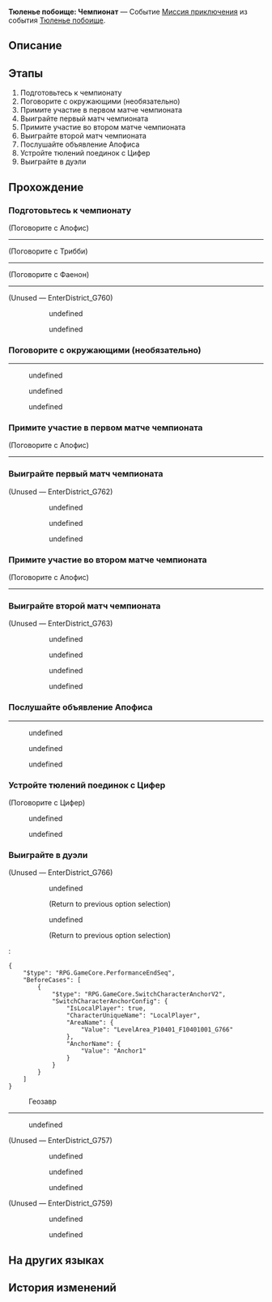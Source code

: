 {{Дополнить|Диалоги.}}
{{Миссия Инфобокс
|id              = 8032103
|Название        = 
|Изображение     = Миссия Тюленье побоище Чемпионат.png
|Тип             = Миссия приключения
|События         = Тюленье побоище
|Глава           = Тюленье побоище
|Условия         = Завершена [[Миссия приключения]] ''[[Тюленье побоище: Отборочное соревнование]]''
|Персонажи       = Аглая; Аморефис; Апофис; Взволнованные зрители; Воровской дух Бартолос; Геозавр; Гиацина; Дань Хэн; Первопроходец; Призрачный тюлень; Пузырик; Спорящие зрители; Трибби; Триннона; Фаенон; Цифер; Шипастый тюлень; Шипастый тюлень (без шипов)
|СтартЛокация    = [[Амфореус]] — [[Вечный священный город Охема]]
|Мир             = Амфореус
|Предыдущая      = Тюленье побоище: Отборочное соревнование
|Следующая       = Тюленье побоище: Эпилог
|Награды         = Звёздный нефрит*20; Путеводитель путешественника*3; Утраченный кристалл*3; Кредиты*30 000
}}
'''Тюленье побоище: Чемпионат''' — Событие [[Миссия приключения]] из события [[Тюленье побоище]].

==Описание==
{{Описание|Пузырик разбирается со своими тревогами и возвращается в команду. Вместе вы побеждаете стоящую за всем происходящим Цифер.<br />Вы победили в состязании за Золотой кубок тюленей!<br />Но что значат слова Цифер?}}

==Этапы==
# Подготовьтесь к чемпионату
# Поговорите с окружающими (необязательно)
# Примите участие в первом матче чемпионата
# Выиграйте первый матч чемпионата
# Примите участие во втором матче чемпионата
# Выиграйте второй матч чемпионата
# Послушайте объявление Апофиса
# Устройте тюлений поединок с Цифер
# Выиграйте в дуэли

==Прохождение==
{{Дополнить}}

===Подготовьтесь к чемпионату===
{{Описание миссии|локация=Вечный священный город Охема|Хоть вас и огорчила кража кубка, вас всё ещё ждёт участие в чемпионате. Отправляйтесь на арену!}}
{{Диалог Начало}}

;(Поговорите с Апофис)
----
<!--Unknown TalkSentence: 803210207-->

;(Поговорите с Трибби)
----
<!--Unknown TalkSentence: 803214351-->
<!--Unknown TalkSentence: 803214352-->

;(Поговорите с Фаенон)
----
<!--Unknown TalkSentence: 803214451-->
<!--Unknown TalkSentence: 803214452-->

;(Unused &mdash; EnterDistrict_G760)
:{{tx}}
:<!--Unknown TalkSentence: 803214558-->
::{{Диалог|Arrow}} undefined
::<!--Unknown TalkSentence: 803214560-->
::<!--Unknown TalkSentence: 803214561-->
::<!--Unknown TalkSentence: 803214562-->
::<!--Unknown TalkSentence: 803214563-->
:::{{tx}}
:::{{tx}}
::{{Диалог|Arrow}} undefined
::<!--Unknown TalkSentence: 803214562-->
::<!--Unknown TalkSentence: 803214563-->
:::{{tx}}
:::{{tx}}
:<!--Unknown TalkSentence: 803214562-->
:<!--Unknown TalkSentence: 803214563-->
::{{tx}}
::{{tx}}
{{Диалог Конец}}

===Поговорите с окружающими (необязательно)===
{{Диалог Начало}}
----
<!--Unknown TalkSentence: 803217501-->
<!--Unknown TalkSentence: 803217502-->
<!--Unknown TalkSentence: 803217503-->
<!--Unknown TalkSentence: 803217504-->
:{{Диалог|Arrow}} undefined
:{{Диалог|Arrow}} undefined
:{{Диалог|Arrow}} undefined
{{Диалог Конец}}

===Примите участие в первом матче чемпионата===
{{Описание миссии|локация=Вечный священный город Охема|Все участники чемпионата просто невероятно сильны. Но ваш противник... Это уже чересчур.}}
{{Диалог Начало}}

;(Поговорите с Апофис)
----
<!--Unknown TalkSentence: 803210207-->
{{Диалог Конец}}

===Выиграйте первый матч чемпионата===
{{Диалог Начало}}

;(Unused &mdash; EnterDistrict_G762)
<!--Unknown TalkSentence: 803214751-->
:<!--Unknown TalkSentence: 803214752-->
:<!--Unknown TalkSentence: 803214753-->
::{{Диалог|Arrow}} undefined
::{{Диалог|Arrow}} undefined
::{{Диалог|Arrow}} undefined
{{Диалог Конец}}

===Примите участие во втором матче чемпионата===
{{Описание миссии|локация=Вечный священный город Охема|Наконец вы встречаетесь с Пузыриком...<br />Возможно, единственный способ доказать вашу связь - выложиться на полную и одержать победу.}}
{{Диалог Начало}}

;(Поговорите с Апофис)
----
<!--Unknown TalkSentence: 803210207-->
{{Диалог Конец}}

===Выиграйте второй матч чемпионата===
{{Диалог Начало}}

;(Unused &mdash; EnterDistrict_G763)
<!--Unknown TalkSentence: 803215051-->
:<!--Unknown TalkSentence: 803215052-->
:<!--Unknown TalkSentence: 803215053-->
:<!--Unknown TalkSentence: 803215054-->
::{{Диалог|Arrow}} undefined
::{{Диалог|Arrow}} undefined
::{{Диалог|Arrow}} undefined
::{{Диалог|Arrow}} undefined
{{Диалог Конец}}

===Послушайте объявление Апофиса===
{{Описание миссии|локация=Вечный священный город Охема|Чемпион делает ценным кубок... сделанный из золота.<br />Чемпиона делает ценным не кубок... сделанный из золота.<br />Отбросьте лишние мысли, настал ваш звёздный час!}}
{{Диалог Начало}}
----
<!--Unknown TalkSentence: 803215151-->
<!--Unknown TalkSentence: 803215152-->
<!--Unknown TalkSentence: 803215153-->
<!--Unknown TalkSentence: 803215154-->
<!--Unknown TalkSentence: 803215155-->
<!--Unknown TalkSentence: 803215156-->
<!--Unknown TalkSentence: 803215157-->
:{{Диалог|Arrow}} undefined
:<!--Unknown TalkSentence: 803215159-->
:<!--Unknown TalkSentence: 803215160-->
:<!--Unknown TalkSentence: 803215161-->
:<!--Unknown TalkSentence: 803215162-->
:<!--Unknown TalkSentence: 803215163-->
:<!--Unknown TalkSentence: 803215164-->
:<!--Unknown TalkSentence: 803215165-->
:<!--Unknown TalkSentence: 803215166-->
:<!--Unknown TalkSentence: 803215167-->
:<!--Unknown TalkSentence: 803215168-->
:<!--Unknown TalkSentence: 803215169-->
:{{Диалог|Arrow}} undefined
:<!--Unknown TalkSentence: 803215161-->
:<!--Unknown TalkSentence: 803215162-->
:<!--Unknown TalkSentence: 803215163-->
:<!--Unknown TalkSentence: 803215164-->
:<!--Unknown TalkSentence: 803215165-->
:<!--Unknown TalkSentence: 803215166-->
:<!--Unknown TalkSentence: 803215167-->
:<!--Unknown TalkSentence: 803215168-->
:<!--Unknown TalkSentence: 803215169-->
:{{Диалог|Arrow}} undefined
:<!--Unknown TalkSentence: 803215163-->
:<!--Unknown TalkSentence: 803215164-->
:<!--Unknown TalkSentence: 803215165-->
:<!--Unknown TalkSentence: 803215166-->
:<!--Unknown TalkSentence: 803215167-->
:<!--Unknown TalkSentence: 803215168-->
:<!--Unknown TalkSentence: 803215169-->
<!--Unknown TalkSentence: 803215163-->
<!--Unknown TalkSentence: 803215164-->
<!--Unknown TalkSentence: 803215165-->
<!--Unknown TalkSentence: 803215166-->
<!--Unknown TalkSentence: 803215167-->
<!--Unknown TalkSentence: 803215168-->
<!--Unknown TalkSentence: 803215169-->
{{Диалог Конец}}

===Устройте тюлений поединок с Цифер===
{{Описание миссии|локация=Вечный священный город Охема|Полубогиня коварства вызвала вас на дуэль, предложив кубок в качестве награды.<br />Воришке никогда не осознать истинной тяжести золотого кубка. Вместе с Пузыриком покажите ей, что делает чемпиона чемпионом!}}
{{Диалог Начало}}

;(Поговорите с Цифер)
<!--Unknown TalkSentence: 803215351-->
<!--Unknown TalkSentence: 803215352-->
<!--Unknown TalkSentence: 803215353-->
<!--Unknown TalkSentence: 803215354-->
<!--Unknown TalkSentence: 803215355-->
<!--Unknown TalkSentence: 803215356-->
:{{Диалог|Arrow}} undefined
:<!--Unknown TalkSentence: 803215358-->
:<!--Unknown TalkSentence: 803215359-->
:<!--Unknown TalkSentence: 803215360-->
:<!--Unknown TalkSentence: 803215361-->
:<!--Unknown TalkSentence: 803215362-->
:<!--Unknown TalkSentence: 803215363-->
::{{tx}}
:{{Диалог|Arrow}} undefined
:<!--Unknown TalkSentence: 803215361-->
:<!--Unknown TalkSentence: 803215362-->
:<!--Unknown TalkSentence: 803215363-->
::{{tx}}
<!--Unknown TalkSentence: 803215361-->
<!--Unknown TalkSentence: 803215362-->
<!--Unknown TalkSentence: 803215363-->
:{{tx}}

{{Диалог Конец}}

===Выиграйте в дуэли===
{{Диалог Начало}}

;(Unused &mdash; EnterDistrict_G766)
<!--Unknown TalkSentence: 803215451-->
:<!--Unknown TalkSentence: 803215452-->
:<!--Unknown TalkSentence: 803215453-->
:<!--Unknown TalkSentence: 803215454-->
:<!--Unknown TalkSentence: 803215455-->
:<!--Unknown TalkSentence: 803215456-->
::{{Диалог|Arrow}} undefined
::<!--Unknown TalkSentence: 803215458-->
::<!--Unknown TalkSentence: 803215459-->
::<!--Unknown TalkSentence: 803215460-->
::<!--Unknown TalkSentence: 803215461-->
::<!--Unknown TalkSentence: 803215462-->
::<!--Unknown TalkSentence: 803215463-->
::<!--Unknown TalkSentence: 803215464-->
::<!--Unknown TalkSentence: 803215465-->
::<!--Unknown TalkSentence: 803215466-->
::<!--Unknown TalkSentence: 803215467-->
::<!--Unknown TalkSentence: 803215468-->
::;(Return to previous option selection)
::{{Диалог|Arrow}} undefined
::<!--Unknown TalkSentence: 803215460-->
::<!--Unknown TalkSentence: 803215461-->
::<!--Unknown TalkSentence: 803215462-->
::<!--Unknown TalkSentence: 803215463-->
::<!--Unknown TalkSentence: 803215464-->
::<!--Unknown TalkSentence: 803215465-->
::<!--Unknown TalkSentence: 803215466-->
::<!--Unknown TalkSentence: 803215467-->
::<!--Unknown TalkSentence: 803215468-->
::;(Return to previous option selection)
:<pre>{
	"$type": "RPG.GameCore.PerformanceEndSeq",
	"BeforeCases": [
		{
			"$type": "RPG.GameCore.SwitchCharacterAnchorV2",
			"SwitchCharacterAnchorConfig": {
				"IsLocalPlayer": true,
				"CharacterUniqueName": "LocalPlayer",
				"AreaName": {
					"Value": "LevelArea_P10401_F10401001_G766"
				},
				"AnchorName": {
					"Value": "Anchor1"
				}
			}
		}
	]
}</pre>

:{{Диалог|Talk}} Геозавр
----
<!--Unknown TalkSentence: 803217301-->
<!--Unknown TalkSentence: 803217302-->
:{{Диалог|Arrow}} undefined
<!--Unknown TalkSentence: 803217304-->
<!--Unknown TalkSentence: 803217305-->

;(Unused &mdash; EnterDistrict_G757)
<!--Unknown TalkSentence: 803217401-->
:<!--Unknown TalkSentence: 803217402-->
:<!--Unknown TalkSentence: 803217403-->
::{{Диалог|Arrow}} undefined
::{{Диалог|Arrow}} undefined
::{{Диалог|Arrow}} undefined

;(Unused &mdash; EnterDistrict_G759)
<!--Unknown TalkSentence: 803217601-->
:<!--Unknown TalkSentence: 803217602-->
:<!--Unknown TalkSentence: 803217603-->
::{{Диалог|Arrow}} undefined
::<!--Unknown TalkSentence: 803217605-->
::<!--Unknown TalkSentence: 803217606-->
::<!--Unknown TalkSentence: 803217607-->
::<!--Unknown TalkSentence: 803217608-->
::<!--Unknown TalkSentence: 803217609-->
::<!--Unknown TalkSentence: 803217610-->
::{{Диалог|Arrow}} undefined
::<!--Unknown TalkSentence: 803217607-->
::<!--Unknown TalkSentence: 803217608-->
::<!--Unknown TalkSentence: 803217609-->
::<!--Unknown TalkSentence: 803217610-->
:<!--Unknown TalkSentence: 803217607-->
:<!--Unknown TalkSentence: 803217608-->
:<!--Unknown TalkSentence: 803217609-->
:<!--Unknown TalkSentence: 803217610-->
{{Диалог Конец}}

==На других языках==
{{На других языках
|en   = Seal Slammers: Championship
|zhs  = 豹豹碰碰大作战•冠军赛
|zht  = 豹豹碰碰大作戰•冠軍賽
|ja   = ぽよよん！アザラシ大作戦・決勝トーナメント
|ko   = 팅팅탱탱 물범 대격돌•결승전
|es   = Gran choque de focas: final
|fr   = Finale du Choc des phoques
|ru   = Тюленье побоище: Чемпионат
|th   = ศึกปะทะอุ๋งอุ๋ง: ศึกชิงชัย
|vi   = Hải Cẩu Cưng Đụng Độ - Chung Kết
|de   = Operation Kampf der Seehunde: Meisterschaft
|id   = Bom-Bom Anjing Laut: Kejuaraan
|pt   = Bate-Bate das Focas: Campeonato
}}

==История изменений==
{{История изменений|3.2}}
